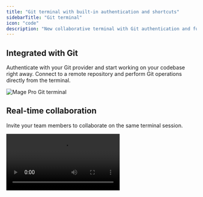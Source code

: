 ```yaml
---
title: "Git terminal with built-in authentication and shortcuts"
sidebarTitle: "Git terminal"
icon: "code"
description: "New collaborative terminal with Git authentication and functionality built-in for easy and fast version control."
---
```



<ProOnly source="git-terminal" />

## Integrated with Git

Authenticate with your Git provider and start working on your codebase right away.
Connect to a remote repository and perform Git operations directly from the terminal.

<Frame>
  <img
    alt="Mage Pro Git terminal"
    src="https://github.com/mage-ai/assets/blob/main/pro/features/git-terminal-md.jpg?raw=true"
  />
</Frame>

## Real-time collaboration

Invite your team members to collaborate on the same terminal session.

<Frame>
  <video
    controls
    autoplay
    loop
    src="https://github.com/user-attachments/assets/10dbb996-0353-4ed2-9eff-3e0a5080227f"
  >
  </video>
</Frame>
